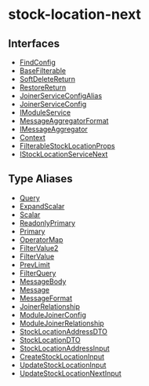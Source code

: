 
# stock-location-next

## Interfaces

- [FindConfig](../stock_location_next/interfaces/stock_location_next.FindConfig.mdx)
- [BaseFilterable](../stock_location_next/interfaces/stock_location_next.BaseFilterable.mdx)
- [SoftDeleteReturn](../stock_location_next/interfaces/stock_location_next.SoftDeleteReturn.mdx)
- [RestoreReturn](../stock_location_next/interfaces/stock_location_next.RestoreReturn.mdx)
- [JoinerServiceConfigAlias](../stock_location_next/interfaces/stock_location_next.JoinerServiceConfigAlias.mdx)
- [JoinerServiceConfig](../stock_location_next/interfaces/stock_location_next.JoinerServiceConfig.mdx)
- [IModuleService](../stock_location_next/interfaces/stock_location_next.IModuleService.mdx)
- [MessageAggregatorFormat](../stock_location_next/interfaces/stock_location_next.MessageAggregatorFormat.mdx)
- [IMessageAggregator](../stock_location_next/interfaces/stock_location_next.IMessageAggregator.mdx)
- [Context](../stock_location_next/interfaces/stock_location_next.Context.mdx)
- [FilterableStockLocationProps](../stock_location_next/interfaces/stock_location_next.FilterableStockLocationProps.mdx)
- [IStockLocationServiceNext](../stock_location_next/interfaces/stock_location_next.IStockLocationServiceNext.mdx)

## Type Aliases

- [Query](../stock_location_next/types/stock_location_next.Query.mdx)
- [ExpandScalar](../stock_location_next/types/stock_location_next.ExpandScalar.mdx)
- [Scalar](../stock_location_next/types/stock_location_next.Scalar.mdx)
- [ReadonlyPrimary](../stock_location_next/types/stock_location_next.ReadonlyPrimary.mdx)
- [Primary](../stock_location_next/types/stock_location_next.Primary.mdx)
- [OperatorMap](../stock_location_next/types/stock_location_next.OperatorMap.mdx)
- [FilterValue2](../stock_location_next/types/stock_location_next.FilterValue2.mdx)
- [FilterValue](../stock_location_next/types/stock_location_next.FilterValue.mdx)
- [PrevLimit](../stock_location_next/types/stock_location_next.PrevLimit.mdx)
- [FilterQuery](../stock_location_next/types/stock_location_next.FilterQuery.mdx)
- [MessageBody](../stock_location_next/types/stock_location_next.MessageBody.mdx)
- [Message](../stock_location_next/types/stock_location_next.Message.mdx)
- [MessageFormat](../stock_location_next/types/stock_location_next.MessageFormat.mdx)
- [JoinerRelationship](../stock_location_next/types/stock_location_next.JoinerRelationship.mdx)
- [ModuleJoinerConfig](../stock_location_next/types/stock_location_next.ModuleJoinerConfig.mdx)
- [ModuleJoinerRelationship](../stock_location_next/types/stock_location_next.ModuleJoinerRelationship.mdx)
- [StockLocationAddressDTO](../stock_location_next/types/stock_location_next.StockLocationAddressDTO.mdx)
- [StockLocationDTO](../stock_location_next/types/stock_location_next.StockLocationDTO.mdx)
- [StockLocationAddressInput](../stock_location_next/types/stock_location_next.StockLocationAddressInput.mdx)
- [CreateStockLocationInput](../stock_location_next/types/stock_location_next.CreateStockLocationInput.mdx)
- [UpdateStockLocationInput](../stock_location_next/types/stock_location_next.UpdateStockLocationInput.mdx)
- [UpdateStockLocationNextInput](../stock_location_next/types/stock_location_next.UpdateStockLocationNextInput.mdx)
